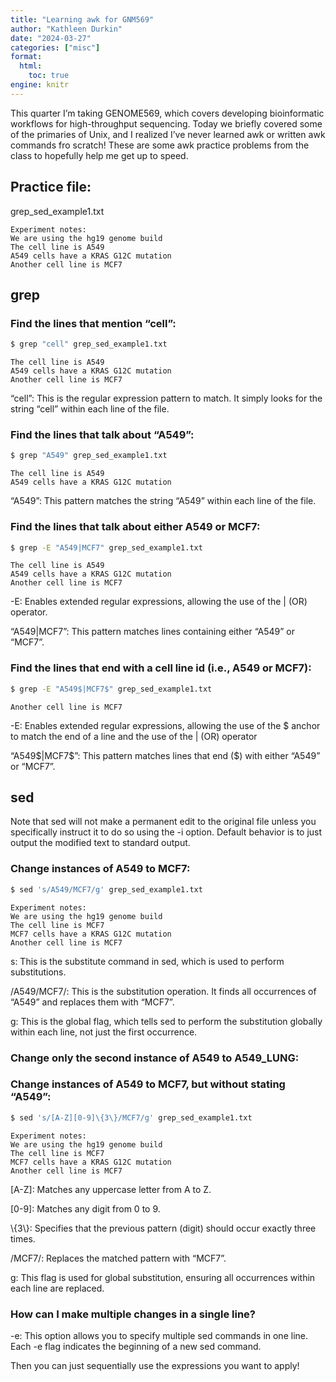 ```yaml
---
title: "Learning awk for GNM569"
author: "Kathleen Durkin"
date: "2024-03-27"
categories: ["misc"]
format:
  html:
    toc: true
engine: knitr
---
```


This quarter I'm taking GENOME569, which covers developing bioinformatic workflows for high-throughput sequencing. Today we briefly covered some of the primaries of Unix, and I realized I've never learned awk or written awk commands fro scratch! These are some awk practice problems from the class to hopefully help me get up to speed.\

## Practice file:

grep_sed_example1.txt

```         
Experiment notes:
We are using the hg19 genome build
The cell line is A549
A549 cells have a KRAS G12C mutation
Another cell line is MCF7
```

## grep

### Find the lines that mention "cell":

```bash
$ grep "cell" grep_sed_example1.txt
```

```         
The cell line is A549
A549 cells have a KRAS G12C mutation
Another cell line is MCF7
```

"cell": This is the regular expression pattern to match. It simply looks for the string "cell" within each line of the file.

### Find the lines that talk about "A549":

```bash
$ grep "A549" grep_sed_example1.txt
```

```         
The cell line is A549
A549 cells have a KRAS G12C mutation
```

"A549": This pattern matches the string "A549" within each line of the file.

### Find the lines that talk about either A549 or MCF7:

```bash
$ grep -E "A549|MCF7" grep_sed_example1.txt
```

```         
The cell line is A549
A549 cells have a KRAS G12C mutation
Another cell line is MCF7
```

-E: Enables extended regular expressions, allowing the use of the \| (OR) operator.

"A549\|MCF7": This pattern matches lines containing either "A549" or "MCF7".

### Find the lines that end with a cell line id (i.e., A549 or MCF7):

```bash
$ grep -E "A549$|MCF7$" grep_sed_example1.txt
```

```         
Another cell line is MCF7
```

-E: Enables extended regular expressions, allowing the use of the \$ anchor to match the end of a line and the use of the \| (OR) operator

"A549\$\|MCF7\$": This pattern matches lines that end (\$) with either "A549" or "MCF7".

## sed

Note that sed will not make a permanent edit to the original file unless you specifically instruct it to do so using the -i option. Default behavior is to just output the modified text to standard output.

### Change instances of A549 to MCF7:

```bash
$ sed 's/A549/MCF7/g' grep_sed_example1.txt
```

```         
Experiment notes:
We are using the hg19 genome build
The cell line is MCF7
MCF7 cells have a KRAS G12C mutation
Another cell line is MCF7
```

s: This is the substitute command in sed, which is used to perform substitutions.

/A549/MCF7/: This is the substitution operation. It finds all occurrences of "A549" and replaces them with "MCF7".

g: This is the global flag, which tells sed to perform the substitution globally within each line, not just the first occurrence.

### Change only the second instance of A549 to A549_LUNG:

### Change instances of A549 to MCF7, but without stating "A549":

```bash
$ sed 's/[A-Z][0-9]\{3\}/MCF7/g' grep_sed_example1.txt
```

```         
Experiment notes:
We are using the hg19 genome build
The cell line is MCF7
MCF7 cells have a KRAS G12C mutation
Another cell line is MCF7
```

\[A-Z\]: Matches any uppercase letter from A to Z.

\[0-9\]: Matches any digit from 0 to 9.

\\{3\\}: Specifies that the previous pattern (digit) should occur exactly three times.

/MCF7/: Replaces the matched pattern with "MCF7".

g: This flag is used for global substitution, ensuring all occurrences within each line are replaced.

### How can I make multiple changes in a single line?

-e: This option allows you to specify multiple sed commands in one line. Each -e flag indicates the beginning of a new sed command.

Then you can just sequentially use the expressions you want to apply!
